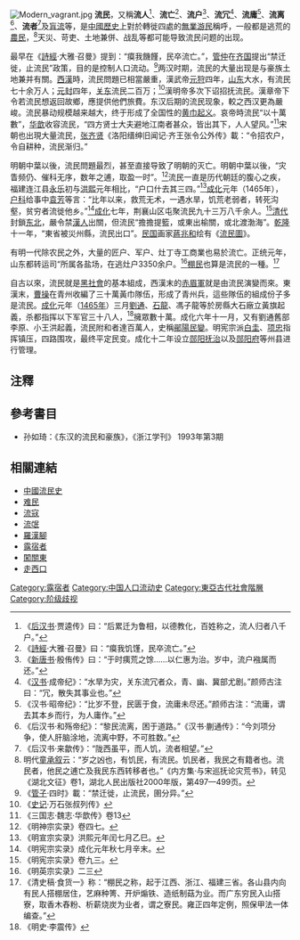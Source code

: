 
[[File:Modern_vagrant.jpg|thumb]]
'''流民'''，又稱'''流人'''<ref>《[[后汉书|后汉书]]·贾逵传》曰：“后累迁为鲁相，以德教化，百姓称之，流人归者八千户。”</ref>、'''流亡'''<ref>《[[詩經|詩經]]·大雅·召曼》曰：“瘼我饥馑，民卒流亡。”</ref>、'''流户'''<ref>《[[新唐书|新唐书]]·殷侑传》曰：“于时痍荒之馀……以仁惠为治。岁中，流户襁属而还。”</ref>、'''流冗'''<ref>《[[汉书|汉书]]·成帝纪》：“水旱为灾，关东流冗者众，青、幽、冀部尤剧。”颜师古注曰：“冗，散失其事业也。”</ref>、'''流庸'''<ref>《汉书·昭帝纪》：“比岁不登，民匮于食，流庸未尽还。”颜师古注：“流庸，谓去其本乡而行，为人庸作。”</ref>、'''流离'''<ref>《后汉书·和殇帝纪》：“黎民流离，困于道路。”《汉书·蒯通传》：“今刘项分争，使人肝脑涂地，流离中野，不可胜数。”</ref>、'''流者'''<ref>《后汉书·来歙传》：“陇西虽平，而人饥，流者相望。”</ref>及[[盲流|盲流]]等，是[[中國歷史|中國歷史]]上對於轉徙四處的[[無業游民|無業游民]]稱呼，一般都是逃荒的[[農民|農民]]，<ref>明代[[童承叙|童承叙]]云：“岁之凶也，有饥民，有流民。饥民者，我民之有籍者也。流民者，他民之逋亡及我民东西转移者也。”《内方集·与宋巡抚论灾荒书》，转见《湖北文征》卷1，湖北人民出版社2000年版，第497—499页。</ref>天災、苛吏、土地兼併、战乱等都可能导致流民问题的出现。

最早在《[[詩經|詩經]]·大雅·召曼》提到：“瘼我饑饉，民卒流亡。”，[[管仲|管仲]]在[[齐国|齐国]]提出“禁迁徙，止流民”政策，目的是控制人口流动。<ref>《[[管子|管子]]·四时》載：“禁迁徙，止流民，圉分异。”</ref>两汉时期，流民的大量出现是与豪族土地兼并有關。[[西漢|西漢]]時，流民問題已相當嚴重，漢武帝[[元狩|元狩]]四年，[[山东|山东]]大水，有流民七十余万人；[[元封_(西汉)|元封]]四年，[[關東_(中國)|关东]]流民二百万；<ref>《[[史记|史记]]·万石张叔列传》</ref>漢明帝多次下诏招抚流民。漢章帝下令若流民想返回故鄉，應提供他們旅費。东汉后期的流民现象，較之西汉更為嚴峻。流民暴动规模越来越大，终于形成了全国性的[[黄巾起义|黄巾起义]]。哀帝時流民“以十萬數”，[[华歆|华歆]]收容流民，“四方贤士大夫避地江南者甚众，皆出其下，人人望风。”<ref>《三国志·魏志·华歆传》卷13</ref>宋朝也出現大量流民，[[张齐贤|张齐贤]]《洛阳缙绅旧闻记·齐王张令公外传》載：“令招农户，令自耕种，流民渐归。” 

明朝中葉以後，流民問題最烈，甚至直接导致了明朝的灭亡。明朝中葉以後，“灾眚频仍、催科无序，数年之逋，取盈一时”。<ref>《明神宗实录》卷四七。</ref>流民一直是历代朝廷的腹心之疾，福建连江县[[永乐_(明朝)|永乐]]初与[[洪熙|洪熙]]元年相比，“户口什去其三四。”<ref>《明宣宗实录》洪熙元年闰七月乙巳。</ref>[[成化|成化]]元年（1465年），[[户科|户科]]给事中[[袁芳|袁芳]]等言：“比年以来，救荒无术，一遇水旱，饥荒老弱者，转死沟壑，贫穷者流徙他乡。”<ref>《明宪宗实录》成化元年秋七月辛末。</ref>[[成化|成化]]七年，荆襄山区屯聚流民九十三万八千余人。<ref>《明宪宗实录》卷九三。</ref>[[清代|清代]]封鎖[[中国东北地区|东北]]，嚴令禁[[汉族|漢人]]出關，但流民“擔擔提籃，或東出榆關，或北渡渤海”。[[乾隆|乾隆]]十一年，“東省被災州縣，流民出口”。[[中華民國|民国]]画家[[蔣兆和|蔣兆和]]绘有《[[流民圖|流民圖]]》。

有明一代除农民之外，大量的匠户、军户、灶丁寺工商業也易於流亡。正统元年，山东都转运司“所属各盐场，在逃灶户3350余户。<ref>《明英宗实录》二三</ref>[[棚民|棚民]]也算是流民的一種。<ref>《清史稿·食货一》称：“棚民之称，起于江西、浙江、福建三省。各山县内向有民人搭棚居住，艺麻种箐、开炉煽铁、造纸制菇为业。而广东穷民入山搭寮，取香木舂粉、析薪烧炭为业者，谓之寮民。雍正四年定例，照保甲法一体编查。”</ref>

自古以來，流民就是[[黑社會|黑社會]]的基本組成，西漢末的[[赤眉軍|赤眉軍]]就是由流民演變而來。東漢末，[[曹操|曹操]]在青州收編了三十萬黃巾隊伍，形成了青州兵，這些隊伍的組成份子多是流民。[[成化|成化]]元年（[[1465年|1465年]]）三月[[劉通|劉通]]、[[石龍|石龍]]、馮子龍等於房縣大石廠立黃旗起義，杀都指挥以下军官三十八人，<ref>《明史·李震传》</ref>擁眾數十萬。成化六年十一月，又有劉通舊部李原、小王洪起義，流民附和者達百萬人，史稱[[鄖陽民變|鄖陽民變]]。明宪宗派[[白圭_(明朝)|白圭]]、[[项忠|项忠]]指挥镇压，四路围攻，最终平定民变。成化十二年设立[[郧阳抚治|郧阳抚治]]以及[[郧阳府|郧阳府]]等州县进行管理。

==注釋==
{{reflist|2}}

==參考書目==
*孙如琦：《东汉的流民和豪族》，《浙江学刊》 1993年第3期

==相關連結==
* [[中國流民史|中國流民史]]
* [[难民|难民]]
* [[流寇|流寇]]
* [[流氓|流氓]]
* [[羅漢腳|羅漢腳]]
* [[露宿者|露宿者]]
* [[闖關東|闖關東]]
* [[走西口|走西口]]

[[Category:露宿者|Category:露宿者]]
[[Category:中国人口流动史|Category:中国人口流动史]]
[[Category:東亞古代社會階層|Category:東亞古代社會階層]]
[[Category:阶级歧视|Category:阶级歧视]]